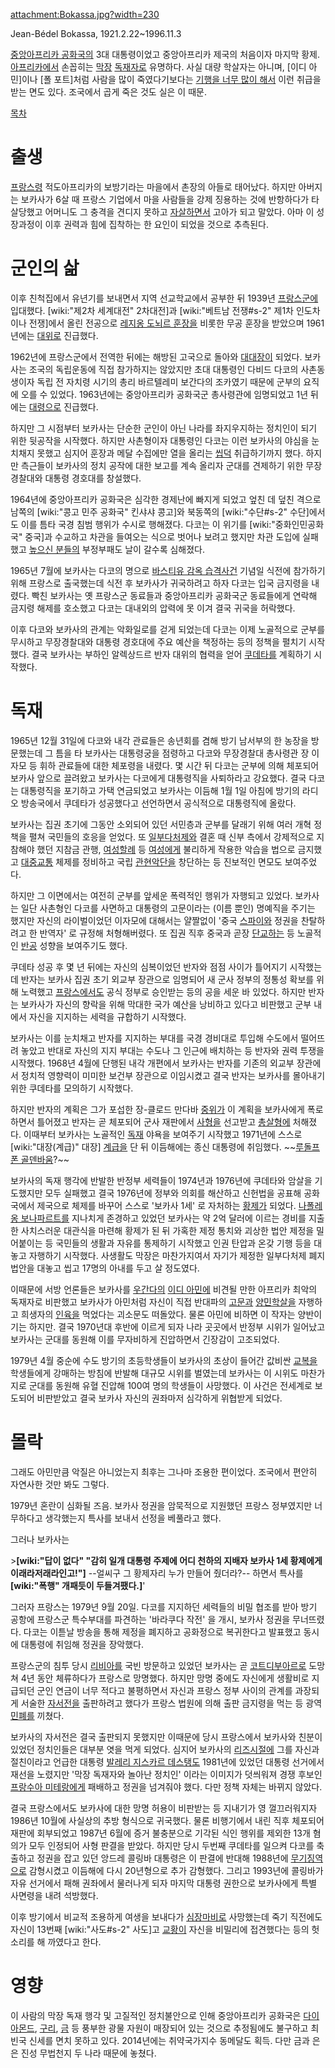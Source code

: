 attachment:Bokassa.jpg?width=230

Jean-Bédel Bokassa, 1921.2.22~1996.11.3

[[중앙아프리카 공화국]]의 3대 대통령이었고 중앙아프리카 제국의 처음이자 마지막 황제. [[아프리카]]에서 손꼽히는 [[막장]] [[독재자]]로 유명하다. 사실 대량 학살자는 아니며, [이디 아민]이나 [폴 포트]처럼 사람을 많이 죽였다기보다는 [[니콜라에 차우셰스쿠|기행을 너무 많이 해서]] 이런 취급을 받는 면도 있다. 조국에서 곱게 죽은 것도 실은 이 때문.

[[목차]]

= 출생 =
[[프랑스]]령 적도아프리카의 보방기라는 마을에서 촌장의 아들로 태어났다. 하지만 아버지는 보카사가 6살 때 프랑스 기업에서 마을 사람들을 강제 징용하는 것에 반항하다가 타살당했고 어머니도 그 충격을 견디지 못하고 [[자살]]하면서 고아가 되고 말았다. 아마 이 성장과정이 이후 권력과 힘에 집착하는 한 요인이 되었을 것으로 추측된다.

= 군인의 삶 =
이후 친척집에서 유년기를 보내면서 지역 선교학교에서 공부한 뒤 1939년 [[프랑스군]]에 입대했다. [wiki:"제2차 세계대전" 2차대전]과 [wiki:"베트남 전쟁#s-2" 제1차 인도차이나 전쟁]에서 올린 전공으로 [[레지옹 도뇌르 훈장]]을 비롯한 무공 훈장을 받았으며 1961년에는 [[대위]]로 진급했다.

1962년에 프랑스군에서 전역한 뒤에는 해방된 고국으로 돌아와 [[대대장]]이 되었다. 보카사는 조국의 독립운동에 직접 참가하지는 않았지만 초대 대통령인 다비드 다코의 사촌동생이자 독립 전 자치령 시기의 총리 바르텔레미 보간다의 조카였기 때문에 군부의 요직에 오를 수 있었다. 1963년에는 중앙아프리카 공화국군 총사령관에 임명되었고 1년 뒤에는 [[대령]]으로 진급했다.

하지만 그 시점부터 보카사는 단순한 군인이 아닌 나라를 좌지우지하는 정치인이 되기 위한 뒷공작을 시작했다. 하지만 사촌형이자 대통령인 다코는 이런 보카사의 야심을 눈치채지 못했고 심지어 훈장과 메달 수집에만 열을 올리는 [[씹덕]] 취급하기까지 했다. 하지만 측근들이 보카사의 정치 공작에 대한 보고를 계속 올리자 군대를 견제하기 위한 무장경찰대와 대통령 경호대를 창설했다.

1964년에 중앙아프리카 공화국은 심각한 경제난에 빠지게 되었고 엎친 데 덮친 격으로 남쪽의 [wiki:"콩고 민주 공화국" 킨샤샤 콩고]와 북동쪽의 [wiki:"수단#s-2" 수단]에서도 이를 틈타 국경 침범 행위가 수시로 행해졌다. 다코는 이 위기를 [wiki:"중화인민공화국" 중국]과 수교하고 차관을 들여오는 식으로 벗어나 보려고 했지만 차관 도입에 실패했고 [[높으신 분들]]의 부정부패도 날이 갈수록 심해졌다.

1965년 7월에 보카사는 다코의 명으로 [[바스티유 감옥 습격사건]] 기념일 식전에 참가하기 위해 프랑스로 출국했는데 식전 후 보카사가 귀국하려고 하자 다코는 입국 금지령을 내렸다. 빡친 보카사는 옛 프랑스군 동료들과 중앙아프리카 공화국군 동료들에게 연락해 금지령 해제를 호소했고 다코는 대내외의 압력에 못 이겨 결국 귀국을 허락했다.

이후 다코와 보카사의 관계는 악화일로를 걷게 되었는데 다코는 이제 노골적으로 군부를 무시하고 무장경찰대와 대통령 경호대에 주요 예산을 책정하는 등의 정책을 펼치기 시작했다. 결국 보카사는 부하인 알렉상드르 반자 대위의 협력을 얻어 [[쿠데타]]를 계획하기 시작했다.

= 독재 =
1965년 12월 31일에 다코와 내각 관료들은 송년회를 겸해 방기 남서부의 한 농장을 방문했는데 그 틈을 타 보카사는 대통령궁을 점령하고 다코와 무장경찰대 총사령관 장 이자모 등 휘하 관료들에 대한 체포령을 내렸다. 몇 시간 뒤 다코는 군부에 의해 체포되어 보카사 앞으로 끌려왔고 보카사는 다코에게 대통령직을 사퇴하라고 강요했다. 결국 다코는 대통령직을 포기하고 가택 연금되었고 보카사는 이듬해 1월 1일 아침에 방기의 라디오 방송국에서 쿠데타가 성공했다고 선언하면서 공식적으로 대통령직에 올랐다.

보카사는 집권 초기에 그동안 소외되어 있던 서민층과 군부를 달래기 위해 여러 개혁 정책을 펼쳐 국민들의 호응을 얻었다. 또 [[일부다처제]]와 결혼 때 신부 측에서 강제적으로 지참해야 했던 지참금 관행, [[여성할례]] 등 [[여성]]에게 불리하게 작용한 악습을 법으로 금지했고 [[대중교통]] 체제를 정비하고 국립 [[관현악단]]을 창단하는 등 진보적인 면모도 보여주었다.

하지만 그 이면에서는 여전히 군부를 앞세운 폭력적인 행위가 자행되고 있었다. 보카사는 일단 사촌형인 다코를 사면하고 대통령의 고문이라는 (이름 뿐인) 명예직을 주기는 했지만 자신의 라이벌이었던 이자모에 대해서는 얄짤없이 '중국 [[스파이]]와 정권을 찬탈하려고 한 반역자' 로 규정해 처형해버렸다. 또 집권 직후 중국과 곧장 [[단교]]하는 등 노골적인 [[반공]] 성향을 보여주기도 했다.

쿠데타 성공 후 몇 년 뒤에는 자신의 심복이었던 반자와 점점 사이가 틀어지기 시작했는데 반자는 보카사 집권 초기 외교부 장관으로 임명되어 새 군사 정부의 정통성 확보를 위해 노력했고 [[프랑스]]에서도 공식 정부로 승인받는 등의 공을 세운 바 있었다. 하지만 반자는 보카사가 자신의 향락을 위해 막대한 국가 예산을 낭비하고 있다고 비판했고 군부 내에서 자신을 지지하는 세력을 규합하기 시작했다.

보카사는 이를 눈치채고 반자를 지지하는 부대를 국경 경비대로 투입해 수도에서 떨어뜨려 놓았고 반대로 자신의 지지 부대는 수도나 그 인근에 배치하는 등 반자와 권력 투쟁을 시작했다. 1968년 4월에 단행된 내각 개편에서 보카사는 반자를 기존의 외교부 장관에서 정치적 영향력이 미미한 보건부 장관으로 이임시켰고 결국 반자는 보카사를 몰아내기 위한 쿠데타를 모의하기 시작했다.

하지만 반자의 계획은 그가 포섭한 장-클로드 만다바 [[중위]]가 이 계획을 보카사에게 폭로하면서 틀어졌고 반자는 곧 체포되어 군사 재판에서 [[사형]]을 선고받고 [[총살형]]에 처해졌다. 이때부터 보카사는 노골적인 [[독재]] 야욕을 보여주기 시작했고 1971년에 스스로 [wiki:"대장(계급)" 대장] [[계급]]을 단 뒤 이듬해에는 종신 대통령에 취임했다. ~~[[루돌프 폰 골덴바움]]?~~

보카사의 독재 행각에 반발한 반정부 세력들이 1974년과 1976년에 쿠데타와 암살을 기도했지만 모두 실패했고 결국 1976년에 정부와 의회를 해산하고 신헌법을 공표해 공화국에서 제국으로 체제를 바꾸어 스스로 '보카사 1세' 로 자처하는 [[황제]]가 되었다. [[나폴레옹 보나파르트]]를 지나치게 존경하고 있었던 보카사는 약 2억 달러에 이르는 경비를 지출한 사치스러운 대관식을 마련해 황제가 된 뒤 가혹한 제정 통치와 괴상한 법안 제정을 밀어붙이는 등 국민들의 생활과 자유를 통제하기 시작했고 인권 탄압과 온갖 기행 등을 대놓고 자행하기 시작했다. 사생활도 막장은 마찬가지여서 자기가 제정한 일부다처제 폐지 법안을 대놓고 씹고 17명의 아내를 두고 살 정도였다.

이때문에 서방 언론들은 보카사를 [[우간다]]의 [[이디 아민]]에 비견될 만한 아프리카 최악의 독재자로 비판했고 보카사가 아민처럼 자신이 직접 반대파의 [[고문]]과 [[양민학살]]을 자행하고 희생자의 [[인육]]을 먹었다는 괴소문도 떠돌았다. 물론 아민에 비하면 이 작자는 양반이기는 하지만. 결국 1970년대 후반에 이르게 되자 나라 곳곳에서 반정부 시위가 일어났고 보카사는 군대를 동원해 이를 무자비하게 진압하면서 긴장감이 고조되었다.

1979년 4월 중순에 수도 방기의 초등학생들이 보카사의 초상이 들어간 값비싼 [[교복]]을 학생들에게 강매하는 방침에 반발해 대규모 시위를 벌였는데 보카사는 이 시위도 마찬가지로 군대를 동원해 유혈 진압해 100여 명의 학생들이 사망했다. 이 사건은 전세계로 보도되어 비판받았고 결국 보카사 자신의 권좌마저 심각하게 위협받게 되었다.

= 몰락 =
그래도 아민만큼 악질은 아니었는지 최후는 그나마 조용한 편이었다. 조국에서 편안히 자연사한 것만 봐도 그렇다.

1979년 혼란이 심화될 즈음. 보카사 정권을 암묵적으로 지원했던 프랑스 정부였지만 너무하다고 생각했는지 특사를 보내서 선정을 베풀라고 했다.

그러나 보카사는

>'''[wiki:"답이 없다" "감히 일개 대통령 주제에 어디 천하의 지배자 보카사 1세 황제에게 이래라저래라인고!"]'''
--얼씨구 그 황제자리 누가 만들어 줬더라?--
하면서 특사를 '''[wiki:"폭행" 개패듯이 두들겨팼다.]''''

그러자 프랑스는 1979년 9월 20일. 다코를 지지하던 세력들의 비밀 협조를 받아 방기 공항에 프랑스군 특수부대를 파견하는 '바라쿠다 작전' 을 개시, 보카사 정권을 무너뜨렸다. 다코는 이튿날 방송을 통해 제정을 폐지하고 공화정으로 복귀한다고 발표했고 동시에 대통령에 취임해 정권을 장악했다.

프랑스군의 침투 당시 [[리비아]]를 국빈 방문하고 있었던 보카사는 곧 [[코트디부아르]]로 도망쳐 4년 동안 체류하다가 프랑스로 망명했다. 하지만 망명 중에도 자신에게 생활비로 지급되던 군인 연금이 너무 적다고 불평하면서 자신과 프랑스 정부 사이의 관계를 과장되게 서술한 [[자서전]]을 출판하려고 했다가 프랑스 법원에 의해 출판 금지령을 먹는 등 광역 [[민폐]]를 끼쳤다.

보카사의 자서전은 결국 출판되지 못했지만 이때문에 당시 프랑스에서 보카사와 친분이 있었던 정치인들은 대부분 엿을 먹게 되었다. 심지어 보카사의 [[리즈시절]]에 그를 자신과 절친이라고 언급한 대통령 [[발레리 지스카르 데스탱]]도 1981년에 있었던 대통령 선거에서 재선을 노렸지만 '막장 독재자와 놀아난 정치인' 이라는 이미지가 덧씌워져 경쟁 후보인 [[프랑수아 미테랑]]에게 패배하고 정권을 넘겨줘야 했다. 다만 정책 자체는 바뀌지 않았다.

결국 프랑스에서도 보카사에 대한 망명 허용이 비판받는 등 지내기가 영 껄끄러워지자 1986년 10월에 사실상의 추방 형식으로 귀국했다. 물론 비행기에서 내린 직후 체포되어 재판에 회부되었고 1987년 6월에 증거 불충분으로 기각된 식인 행위를 제외한 13개 혐의가 모두 인정되어 사형 판결을 받았다. 하지만 당시 두번째 쿠데타를 일으켜 다코를 축출하고 정권을 잡고 있던 앙드레 콜링바 대통령은 이 판결에 반대해 1988년에 [[무기징역]]으로 감형시켰고 이듬해에 다시 20년형으로 추가 감형했다. 그리고 1993년에 콜링바가 자유 선거에서 패해 권좌에서 물러나게 되자 마지막 대통령 권한으로 보카사에게 특별 사면령을 내려 석방했다. 

이후 방기에서 비교적 조용하게 여생을 보내다가 [[심장마비]]로 사망했는데 죽기 직전에도 자신이 13번째 [wiki:"사도#s-2" 사도]고 [[교황]]이 자신을 비밀리에 접견했다는 등의 헛소리를 해 까였다고 한다.
 
= 영향 =
이 사람의 막장 독재 행각 및 고질적인 정치불안으로 인해 중앙아프리카 공화국은 [[다이아몬드]], [[구리]], [[금]] 등 풍부한 광물 자원이 매장되어 있는 것으로 추정됨에도 불구하고 최빈국 신세를 면치 못하고 있다. 2014년에는 취약국가지수 동메달도 획득. 다만 금과 은은 진성 무법천지 두 나라 때문에 놓쳤다.
